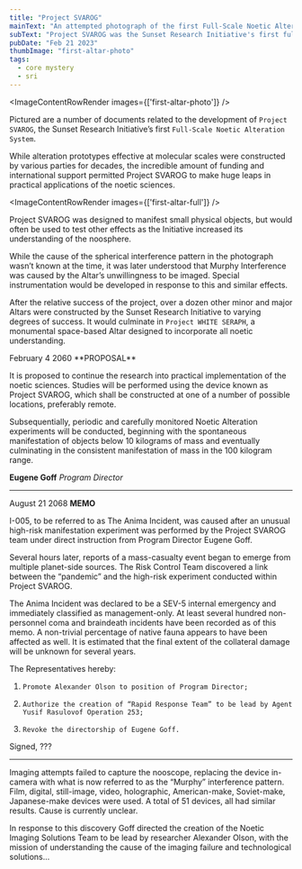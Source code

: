 ```yaml
---
title: "Project SVAROG"
mainText: "An attempted photograph of the first Full-Scale Noetic Alteration System (or Altar) constructed by a noetics research program."
subText: "Project SVAROG was the Sunset Research Initiative's first full Altar, focused on manifesting small objects."
pubDate: "Feb 21 2023"
thumbImage: "first-altar-photo"
tags:
  - core mystery
  - sri
---
```



<ImageContentRowRender 
  images={['first-altar-photo']}
/>

Pictured are a number of documents related to the development of `Project SVAROG`, the Sunset Research Initiative’s first `Full-Scale Noetic Alteration System`.

While alteration prototypes effective at molecular scales were constructed by various parties for decades, the incredible amount of funding and international support permitted Project SVAROG to make huge leaps in practical applications of the noetic sciences.

<ImageContentRowRender 
  images={['first-altar-full']}
/>

Project SVAROG was designed to manifest small physical objects, but would often be used to test other effects as the Initiative increased its understanding of the noosphere.

While the cause of the spherical interference pattern in the photograph wasn’t known at the time, it was later understood that Murphy Interference was caused by the Altar’s unwillingness to be imaged. Special instrumentation would be developed in response to this and similar effects.

After the relative success of the project, over a dozen other minor and major Altars were constructed by the Sunset Research Initiative to varying degrees of success. It would culminate in `Project WHITE SERAPH`, a monumental space-based Altar designed to incorporate all noetic understanding.

<QuoteRow author={AuthorCAN} transcription>
February 4 2060
**PROPOSAL**

It is proposed to continue the research into practical implementation of the noetic sciences. Studies will be performed using the device known as Project SVAROG, which shall be constructed at one of a number of possible locations, preferably remote.

Subsequentially, periodic and carefully monitored Noetic Alteration experiments will be conducted, beginning with the spontaneous manifestation of objects below 10 kilograms of mass and eventually culminating in the consistent manifestation of mass in the 100 kilogram range.

**Eugene Goff**
*Program Director*

---

August 21 2068
**MEMO**

I-005, to be referred to as The Anima Incident, was caused after an unusual high-risk manifestation experiment was performed by the Project SVAROG team under direct instruction from Program Director Eugene Goff. 

Several hours later, reports of a mass-casualty event began to emerge from multiple planet-side sources. The Risk Control Team discovered a link between the “pandemic” and the high-risk experiment conducted within Project SVAROG. 

The Anima Incident was declared to be a SEV-5 internal emergency and immediately classified as management-only. At least several hundred non-personnel coma and braindeath incidents have been recorded as of this memo. A non-trivial percentage of native fauna appears to have been affected as well. It is estimated that the final extent of the collateral damage will be unknown for several years.

The Representatives hereby:
1.     Promote Alexander Olson to position of Program Director;
2.     Authorize the creation of “Rapid Response Team” to be lead by Agent Yusif Rasulovof Operation 253;
3.     Revoke the directorship of Eugene Goff.

Signed,
???

---

Imaging attempts failed to capture the nooscope, replacing the device in-camera with what is now referred to as the “Murphy” interference pattern. Film, digital, still-image, video, holographic, American-make, Soviet-make, Japanese-make devices were used. A total of 51 devices, all had similar results. Cause is currently unclear.

In response to this discovery Goff directed the creation of the Noetic Imaging Solutions Team to be lead by researcher Alexander Olson, with the mission of understanding the cause of the imaging failure and technological solutions...
</QuoteRow>